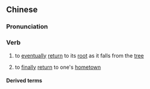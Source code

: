 {{also|归根}}
==Chinese==
{{zh-forms|s=归根}}

===Pronunciation===
{{zh-pron
|m=guīgēn
|c=gwai1 gan1
|cat=v
}}

===Verb===
{{zh-verb}}

# {{lb|zh|of leaf}} to [[eventually]] [[return]] to its [[root]] as it falls from the [[tree]]
# {{lb|zh|figurative}} to [[finally]] [[return]] to one's [[hometown]]

====Derived terms====
{{zh-der|歸根結底|落葉歸根}}